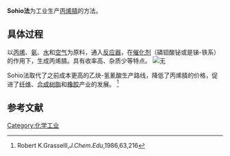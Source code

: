 '''Sohio法'''为工业生产[[丙烯腈|丙烯腈]]的方法。

== 具体过程 ==
以[[丙烯|丙烯]]、[[氨|氨]]、[[水|水]]和[[空气|空气]]为原料，通入[[反應器|反应器]]，在[[催化剂|催化剂]]（磷钼酸铋或是锑-铁系）的作用下，生成丙烯腈。具有收率高、杂质少等特点。
[[File:Sohio.png|无]]

Sohio法取代了之前成本更高的乙炔-氢氰酸生产路线，降低了丙烯腈的价格，促进了[[纤维|纤维]]、[[合成樹脂|合成树脂]]和[[橡胶|橡胶]]产业的发展。
<ref>Robert K.Grasselll,''J.Chem.Edu'',1986,63,216</ref>

==参考文献==
{{reflist}}

{{chemistry-stub}}

[[Category:化学工业|Category:化学工业]]